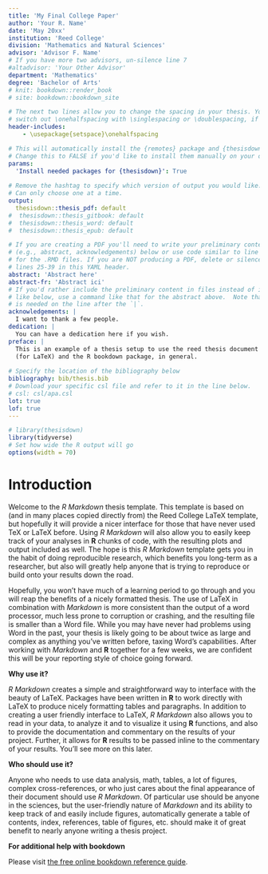 ```yaml
---
title: 'My Final College Paper'
author: 'Your R. Name'
date: 'May 20xx'
institution: 'Reed College'
division: 'Mathematics and Natural Sciences'
advisor: 'Advisor F. Name'
# If you have more two advisors, un-silence line 7
#altadvisor: 'Your Other Advisor'
department: 'Mathematics'
degree: 'Bachelor of Arts'
# knit: bookdown::render_book
# site: bookdown::bookdown_site

# The next two lines allow you to change the spacing in your thesis. You can 
# switch out \onehalfspacing with \singlespacing or \doublespacing, if desired.
header-includes:
    - \usepackage{setspace}\onehalfspacing

# This will automatically install the {remotes} package and {thesisdown}
# Change this to FALSE if you'd like to install them manually on your own.
params:
  'Install needed packages for {thesisdown}': True
  
# Remove the hashtag to specify which version of output you would like.
# Can only choose one at a time.
output:
  thesisdown::thesis_pdf: default 
#  thesisdown::thesis_gitbook: default         
#  thesisdown::thesis_word: default
#  thesisdown::thesis_epub: default

# If you are creating a PDF you'll need to write your preliminary content 
# (e.g., abstract, acknowledgements) below or use code similar to line 25-26 
# for the .RMD files. If you are NOT producing a PDF, delete or silence
# lines 25-39 in this YAML header.
abstract: 'Abstract here'
abstract-fr: 'Abstract ici'
# If you'd rather include the preliminary content in files instead of inline
# like below, use a command like that for the abstract above.  Note that a tab 
# is needed on the line after the `|`.
acknowledgements: |
  I want to thank a few people.
dedication: |
  You can have a dedication here if you wish. 
preface: |
  This is an example of a thesis setup to use the reed thesis document class 
  (for LaTeX) and the R bookdown package, in general.
  
# Specify the location of the bibliography below
bibliography: bib/thesis.bib
# Download your specific csl file and refer to it in the line below.
# csl: csl/apa.csl
lot: true
lof: true
---
```


<!--
Above is the YAML (YAML Ain't Markup Language) header that includes a lot of 
metadata used to produce the document.  Be careful with spacing in this header!

If you'd prefer to not include a Dedication, for example, simply delete the section entirely, or silence them (add # before each line). 

If you have other LaTeX packages you would like to include, delete the # before header-includes and list the packages after hyphens on new lines.

If you'd like to include a comment that won't be produced in your resulting file enclose it in a block like this.

If you receive a duplicate label error after knitting, make sure to delete the index.Rmd file and then knit again.
-->

```r
# library(thesisdown)
library(tidyverse)
# Set how wide the R output will go
options(width = 70)
```

<!--
The acknowledgments, preface, dedication, and abstract are added into the PDF
version automatically by inputting them in the YAML at the top of this file.
Alternatively, you can put that content in files like 00--prelim.Rmd and
00-abstract.Rmd like done below.
-->




# Introduction {.unnumbered}

Welcome to the _R Markdown_ thesis template. This template is based on (and in many places copied directly from) the Reed College LaTeX template, but hopefully it will provide a nicer interface for those that have never used TeX or LaTeX before.  Using _R Markdown_ will also allow you to easily keep track of your analyses in **R** chunks of code, with the resulting plots and output included as well.  The hope is this _R Markdown_ template gets you in the habit of doing reproducible research, which benefits you long-term as a researcher, but also will greatly help anyone that is trying to reproduce or build onto your results down the road.

Hopefully, you won't have much of a learning period to go through and you will reap the benefits of a nicely formatted thesis.  The use of LaTeX in combination with _Markdown_ is more consistent than the output of a word processor, much less prone to corruption or crashing, and the resulting file is smaller than a Word file. While you may have never had problems using Word in the past, your thesis is likely going to be about twice as large and complex as anything you've written before, taxing Word's capabilities.  After working with _Markdown_ and **R** together for a few weeks, we are confident this will be your reporting style of choice going forward.

<!-- 
If you're still on the fence about using _R Markdown_, check out the resource
for newbies available at <https://rbasics.netlify.com>. 
-->

**Why use it?**

_R Markdown_ creates a simple and straightforward way to interface with the beauty of LaTeX.  Packages have been written in **R** to work directly with LaTeX to produce nicely formatting tables and paragraphs. In addition to creating a user friendly interface to LaTeX, _R Markdown_ also allows you to read in your data, to analyze it and to visualize it using **R** functions, and also to provide the documentation and commentary on the results of your project.  Further, it allows for **R** results to be passed inline to the commentary of your results.  You'll see more on this later.  

<!-- 
Having your code and commentary all together in one place has a plethora of 
benefits!
-->

**Who should use it?**

Anyone who needs to use data analysis, math, tables, a lot of figures, complex cross-references, or who just cares about the final appearance of their document should use _R Markdown_. Of particular use should be anyone in the sciences, but the user-friendly nature of _Markdown_ and its ability to keep track of and easily include figures, automatically generate a table of contents, index, references, table of figures, etc. should make it of great benefit to nearly anyone writing a thesis project.

**For additional help with bookdown** 

Please visit [the free online bookdown reference guide](https://bookdown.org/yihui/bookdown/).

